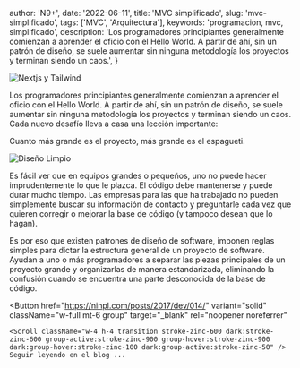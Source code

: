 

  author: 'N9+',
  date: '2022-06-11',
  title: 'MVC simplificado',
  slug: 'mvc-simplificado',
  tags: ['MVC', 'Arquitectura'],
  keywords:
    'programacion, mvc, simplificado',
  description:
    'Los programadores principiantes generalmente comienzan a aprender el oficio con el Hello World. A partir de ahí, sin un patrón de diseño, se suele aumentar sin ninguna metodología los proyectos y terminan siendo un caos.',
}


<Image
  className="w-full rounded-md"
  src={coverImg}
  alt="Nextjs y Tailwind"
  placeholder="blur"
  priority
/>

Los programadores principiantes generalmente comienzan a aprender el oficio con el Hello World. A partir de ahí, sin un patrón de diseño, se suele aumentar sin ninguna metodología los proyectos y terminan siendo un caos. Cada nuevo desafío lleva a casa una lección importante:

Cuanto más grande es el proyecto, más grande es el espagueti.

<Image
  className="w-full rounded-md"
  src={img01}
  alt="Diseño Limpio"
  placeholder="blur"
/>

Es fácil ver que en equipos grandes o pequeños, uno no puede hacer imprudentemente lo que le plazca. El código debe mantenerse y puede durar mucho tiempo. Las empresas para las que ha trabajado no pueden simplemente buscar su información de contacto y preguntarle cada vez que quieren corregir o mejorar la base de código (y tampoco desean que lo hagan).

Es por eso que existen patrones de diseño de software, imponen reglas simples para dictar la estructura general de un proyecto de software. Ayudan a uno o más programadores a separar las piezas principales de un proyecto grande y organizarlas de manera estandarizada, eliminando la confusión cuando se encuentra una parte desconocida de la base de código.

<Button
    href="https://ninpl.com/posts/2017/dev/014/"
    variant="solid"
    className="w-full mt-6 group"
    target="_blank"
    rel="noopener noreferrer"
>
    <Scroll className="w-4 h-4 transition stroke-zinc-600 dark:stroke-zinc-600 group-active:stroke-zinc-900 group-hover:stroke-zinc-900 dark:group-hover:stroke-zinc-100 dark:group-active:stroke-zinc-50" />
    Seguir leyendo en el blog ...
</Button>